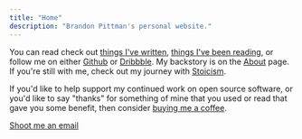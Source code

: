 ```yaml
---
title: "Home"
description: "Brandon Pittman's personal website."
---
```



You can read check out [things I've written](/writing), [things I've been reading](/reading), or follow me on either
[Github](https://github.com/brandonpittman) or
[Dribbble](https://dribbble.com/pittman). My backstory is on the [About](/about)
page. If you're still with me, check out my journey with
[Stoicism](/stoic).

If you'd like to help support my continued work on open source software, or
you'd like to say "thanks" for something of mine that you used or read that
gave you some benefit, then consider [buying me a
coffee](https://buymeacoffee.com/blp).

<div id="contact" className="flex gap-1 items-center">
  <MailIcon className="w-5 h-5 lg:w-6 lg:h-6 text-gray-400" />

  <a href="mailto:hey@blp.is" className="leading-none !no-underline">Shoot me an email</a>
</div>

